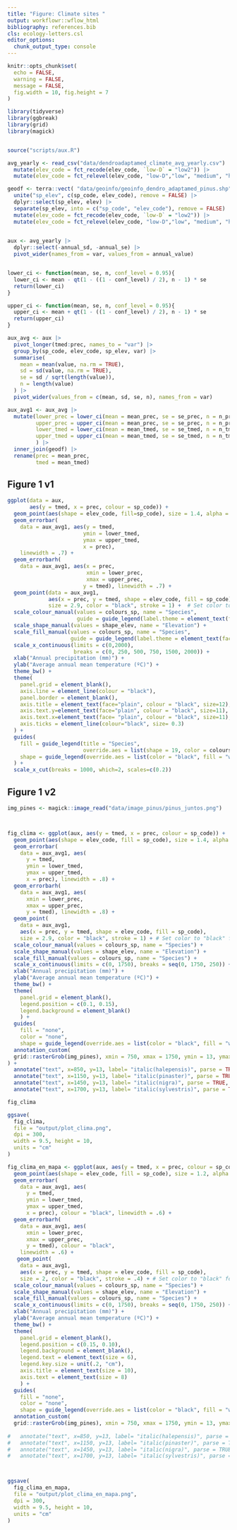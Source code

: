 ```yaml
---
title: "Figure: Climate sites "
output: workflowr::wflow_html
bibliography: references.bib
cls: ecology-letters.csl
editor_options:
  chunk_output_type: console
---
```



```r
knitr::opts_chunk$set(
  echo = FALSE,
  warning = FALSE,
  message = FALSE,
  fig.width = 10, fig.height = 7
)
```


```r
library(tidyverse)
library(ggbreak)
library(grid)
library(magick)


source("scripts/aux.R")
```

```r
avg_yearly <- read_csv("data/dendroadaptamed_climate_avg_yearly.csv") |> 
  mutate(elev_code = fct_recode(elev_code, `low-D` = "low2")) |> 
  mutate(elev_code = fct_relevel(elev_code, "low-D","low", "medium", "high"))

geodf <- terra::vect( "data/geoinfo/geoinfo_dendro_adaptamed_pinus.shp") |> as.data.frame() |>
  unite("sp_elev", c(sp_code, elev_code), remove = FALSE) |> 
  dplyr::select(sp_elev, elev) |> 
  separate(sp_elev, into = c("sp_code", "elev_code"), remove = FALSE) |> 
  mutate(elev_code = fct_recode(elev_code, `low-D` = "low2")) |> 
  mutate(elev_code = fct_relevel(elev_code, "low-D","low", "medium", "high"))
  
```


```r
aux <- avg_yearly |> 
  dplyr::select(-annual_sd, -annual_se) |> 
  pivot_wider(names_from = var, values_from = annual_value)


lower_ci <- function(mean, se, n, conf_level = 0.95){
  lower_ci <- mean - qt(1 - ((1 - conf_level) / 2), n - 1) * se
  return(lower_ci)
}

upper_ci <- function(mean, se, n, conf_level = 0.95){
  upper_ci <- mean + qt(1 - ((1 - conf_level) / 2), n - 1) * se
  return(upper_ci)
}

aux_avg <- aux |> 
  pivot_longer(tmed:prec, names_to = "var") |>  
  group_by(sp_code, elev_code, sp_elev, var) |> 
  summarise(
    mean = mean(value, na.rm = TRUE), 
    sd = sd(value, na.rm = TRUE), 
    se = sd / sqrt(length(value)), 
    n = length(value)
  ) |> 
  pivot_wider(values_from = c(mean, sd, se, n), names_from = var)

aux_avg1 <- aux_avg |> 
  mutate(lower_prec = lower_ci(mean = mean_prec, se = se_prec, n = n_prec), 
         upper_prec = upper_ci(mean = mean_prec, se = se_prec, n = n_prec), 
         lower_tmed = lower_ci(mean = mean_tmed, se = se_tmed, n = n_tmed),
         upper_tmed = upper_ci(mean = mean_tmed, se = se_tmed, n = n_tmed),
         ) |> 
  inner_join(geodf) |> 
  rename(prec = mean_prec, 
         tmed = mean_tmed)

```




## Figure 1 v1 
```r
ggplot(data = aux, 
       aes(y = tmed, x = prec, colour = sp_code)) +
  geom_point(aes(shape = elev_code, fill=sp_code), size = 1.4, alpha = .4) +
  geom_errorbar(
    data = aux_avg1, aes(y = tmed,
                        ymin = lower_tmed,
                        ymax = upper_tmed, 
                        x = prec),
    linewidth = .7) +
  geom_errorbarh(
    data = aux_avg1, aes(x = prec, 
                         xmin = lower_prec, 
                         xmax = upper_prec, 
                        y = tmed), linewidth = .7) +
  geom_point(data = aux_avg1, 
             aes(x = prec, y = tmed, shape = elev_code, fill = sp_code),
             size = 2.9, color = "black", stroke = 1) +  # Set color to "black" for border
  scale_colour_manual(values = colours_sp, name = "Species",
                      guide = guide_legend(label.theme = element_text(face = "italic"))) +
  scale_shape_manual(values = shape_elev, name = "Elevation") + 
  scale_fill_manual(values = colours_sp, name = "Species", 
                    guide = guide_legend(label.theme = element_text(face = "italic"))) + 
  scale_x_continuous(limits = c(0,2000), 
                     breaks = c(0, 250, 500, 750, 1500, 2000)) + 
  xlab("Annual precipitation (mm)") + 
  ylab("Average annual mean temperature (ºC)") +
  theme_bw() +
  theme(
    panel.grid = element_blank(),
    axis.line = element_line(colour = "black"),
    panel.border = element_blank(),
    axis.title = element_text(face="plain", colour = "black", size=12),
    axis.text.y=element_text(face="plain", colour = "black", size=11),
    axis.text.x=element_text(face= "plain", colour = "black", size=11),
    axis.ticks = element_line(colour="black", size= 0.3)
  ) + 
  guides(
    fill = guide_legend(title = "Species", 
                        override.aes = list(shape = 19, color = colours_sp)),
    shape = guide_legend(override.aes = list(color = "black", fill = "white"))
  ) +  
  scale_x_cut(breaks = 1000, which=2, scales=c(0.2)) 

```


## Figure 1 v2 
```r
img_pines <- magick::image_read("data/image_pinus/pinus_juntos.png")



fig_clima <- ggplot(aux, aes(y = tmed, x = prec, colour = sp_code)) +
  geom_point(aes(shape = elev_code, fill = sp_code), size = 1.4, alpha = .4) +
  geom_errorbar(
    data = aux_avg1, aes(
      y = tmed,
      ymin = lower_tmed,
      ymax = upper_tmed,
      x = prec), linewidth = .8) +
  geom_errorbarh(
    data = aux_avg1, aes(
      xmin = lower_prec,
      xmax = upper_prec,
      y = tmed), linewidth = .8) +
  geom_point(
    data = aux_avg1,
    aes(x = prec, y = tmed, shape = elev_code, fill = sp_code),
    size = 2.9, color = "black", stroke = 1) + # Set color to "black" for border
  scale_colour_manual(values = colours_sp, name = "Species") +
  scale_shape_manual(values = shape_elev, name = "Elevation") +
  scale_fill_manual(values = colours_sp, name = "Species") +
  scale_x_continuous(limits = c(0, 1750), breaks = seq(0, 1750, 250)) +
  xlab("Annual precipitation (mm)") +
  ylab("Average annual mean temperature (ºC)") +
  theme_bw() +
  theme(
    panel.grid = element_blank(),
    legend.position = c(0.1, 0.15),
    legend.background = element_blank()
    ) +
  guides(
    fill = "none",
    color = "none",
    shape = guide_legend(override.aes = list(color = "black", fill = "white"))) +
  annotation_custom(
  grid::rasterGrob(img_pines), xmin = 750, xmax = 1750, ymin = 13, ymax = 16
) + 
  annotate("text", x=850, y=13, label= "italic(halepensis)", parse = TRUE, size = 3.5) +
  annotate("text", x=1150, y=13, label= "italic(pinaster)", parse = TRUE, size = 3.5) +
  annotate("text", x=1450, y=13, label= "italic(nigra)", parse = TRUE, size = 3.5) +
  annotate("text", x=1700, y=13, label= "italic(sylvestris)", parse = TRUE, size = 3.5)

fig_clima
```


```r
ggsave(
  fig_clima, 
  file = "output/plot_clima.png",
  dpi = 300,
  width = 9.5, height = 10,
  units = "cm"
)
```


```r

fig_clima_en_mapa <- ggplot(aux, aes(y = tmed, x = prec, colour = sp_code)) +
  geom_point(aes(shape = elev_code, fill = sp_code), size = 1.2, alpha = .4) +
  geom_errorbar(
    data = aux_avg1, aes(
      y = tmed,
      ymin = lower_tmed,
      ymax = upper_tmed,
      x = prec), colour = "black", linewidth = .6) +
  geom_errorbarh(
    data = aux_avg1, aes(
      xmin = lower_prec,
      xmax = upper_prec,
      y = tmed), colour = "black",
    linewidth = .6) +
   geom_point(
    data = aux_avg1,
    aes(x = prec, y = tmed, shape = elev_code, fill = sp_code),
    size = 2, color = "black", stroke = .4) + # Set color to "black" for border
  scale_colour_manual(values = colours_sp, name = "Species") +
  scale_shape_manual(values = shape_elev, name = "Elevation") +
  scale_fill_manual(values = colours_sp, name = "Species") +
  scale_x_continuous(limits = c(0, 1750), breaks = seq(0, 1750, 250)) +
  xlab("Annual precipitation (mm)") +
  ylab("Average annual mean temperature (ºC)") +
  theme_bw() +
  theme(
    panel.grid = element_blank(),
    legend.position = c(0.15, 0.10),
    legend.background = element_blank(),
    legend.text = element_text(size = 6),
    legend.key.size = unit(.2, "cm"),
    axis.title = element_text(size = 10), 
    axis.text = element_text(size = 8)
    ) +
  guides(
    fill = "none",
    color = "none",
    shape = guide_legend(override.aes = list(color = "black", fill = "white", size = 1.5))) +
  annotation_custom(
  grid::rasterGrob(img_pines), xmin = 750, xmax = 1750, ymin = 13, ymax = 16)
 
#   annotate("text", x=850, y=13, label= "italic(halepensis)", parse = TRUE, size = 3.5) +
#   annotate("text", x=1150, y=13, label= "italic(pinaster)", parse = TRUE, size = 3.5) +
#   annotate("text", x=1450, y=13, label= "italic(nigra)", parse = TRUE, size = 3.5) +
#   annotate("text", x=1700, y=13, label= "italic(sylvestris)", parse = TRUE, size = 3.5)



ggsave(
  fig_clima_en_mapa, 
  file = "output/plot_clima_en_mapa.png",
  dpi = 300,
  width = 9.5, height = 10,
  units = "cm"
)

```


